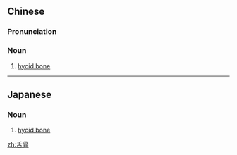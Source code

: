 ==Chinese==
{{zh-forms}}

===Pronunciation===
{{zh-pron
|m=shégǔ
|cat=n
}}

===Noun===
{{zh-noun}}

# {{lb|zh|skeleton}} [[hyoid bone]]

----

==Japanese==
{{ja-kanjitab|ぜつ|こつ|k1=ぜっ|yomi=o}}

===Noun===
{{ja-noun|ぜっこつ}}

# {{lb|ja|skeleton|sort=せっこつ'}} [[hyoid bone]]

[[zh:舌骨]]